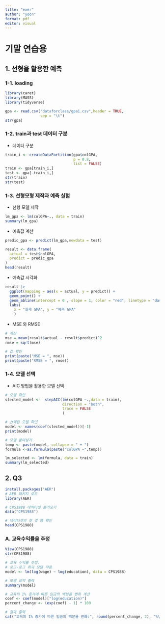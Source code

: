 ```yaml
---
title: "exer"
author: "yoon"
format: pdf
editor: visual
---
```


# 기말 연습용

## 1. 선형을 활용한 예측

### 1-1. loading

```r
library(caret)
library(MASS)
library(tidyverse)
```

```r
gpa <- read.csv("dataforclass/gpa1.csv",header = TRUE,
                sep = "\t")
str(gpa)
```

### 1-2. train과 test 데이터 구분

-   데이터 구분

```r
train_i <- createDataPartition(gpa$colGPA,
                               p = 0.8,
                               list = FALSE) 
train <- gpa[train_i,]
test <- gpa[-train_i,]
str(train)
str(test)
```

### 1-3. 선형모형 제작과 예측 실험

-   선형 모델 제작

```r
lm_gpa <- lm(colGPA~., data = train)
summary(lm_gpa)
```

-   예측값 계산

```r
predic_gpa <- predict(lm_gpa,newdata = test)

result <- data.frame(
  actual = test$colGPA,
  predict = predic_gpa
)
head(result)
```

-   예측값 시각화

```r
result |> 
  ggplot(mapping = aes(x = actual, y = predict)) + 
  geom_point() + 
  geom_abline(intercept = 0 , slope = 1, color = "red", linetype = "dashed")
  labs( 
    x = "실제 GPA", y = "예측 GPA"
    )
```

-   MSE 와 RMSE

```r
# 계산
mse = mean(result$actual - result$predict)^2
rmse = sqrt(mse)

# 값 확인 
print(paste("MSE = ", mse))
print(paste("RMSE = ", rmse))
```

### 1-4. 모델 선택

-   AIC 방법을 활용한 모델 선택

```r
# 모델 확인 
slected_model <-  stepAIC(lm(colGPA ~.,data = train),
                          direction = "both",
                          trace = FALSE
                          )

# 선택된 모델 확인
model <- names(coef(slected_model))[-1]
print(model)

# 모델 붙여넣기 
temp <- paste(model, collapse = " + ")
formula <-as.formula(paste("colGPA ~",temp))

lm_selected <- lm(formula, data = train)
summary(lm_selected)
```

## 2. Q3

```r
install.packages("AER")
# AER 패키지 로드
library(AER)

# CPS1988 데이터셋 불러오기
data("CPS1988")

# 데이터셋의 첫 몇 행 확인
head(CPS1988)
```

### A. 교육수익률을 추정

```r
View(CPS1988)
str(CPS1988)

# 교육 수익률 추정.
# 로그-로그 회귀 모델 적용
model <- lm(log(wage) ~ log(education), data = CPS1988)

# 모델 요약 출력
summary(model)

# 교육의 1% 증가에 따른 임금의 백분율 변화 계산
coef <- coef(model)["log(education)"]
percent_change <- (exp(coef) - 1) * 100

# 결과 출력
cat("교육의 1% 증가에 따른 임금의 백분율 변화:", round(percent_change, 2), "%\n")
```